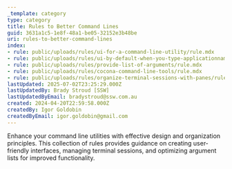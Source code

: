 ```yaml
---
_template: category
type: category
title: Rules to Better Command Lines
guid: 3631a1c5-1e8f-48a1-be05-32152e3b48be
uri: rules-to-better-command-lines
index:
- rule: public/uploads/rules/ui-for-a-command-line-utility/rule.mdx
- rule: public/uploads/rules/ui-by-default-when-you-type-applicationname-exe/rule.mdx
- rule: public/uploads/rules/provide-list-of-arguments/rule.mdx
- rule: public/uploads/rules/cocona-command-line-tools/rule.mdx
- rule: public/uploads/rules/organize-terminal-sessions-with-panes/rule.mdx
lastUpdated: 2025-07-02T23:25:29.000Z
lastUpdatedBy: Brady Stroud [SSW]
lastUpdatedByEmail: bradystroud@ssw.com.au
created: 2024-04-20T22:59:58.000Z
createdBy: Igor Goldobin
createdByEmail: igor.goldobin@gmail.com
---
```


Enhance your command line utilities with effective design and organization principles. This collection of rules provides guidance on creating user-friendly interfaces, managing terminal sessions, and optimizing argument lists for improved functionality.

